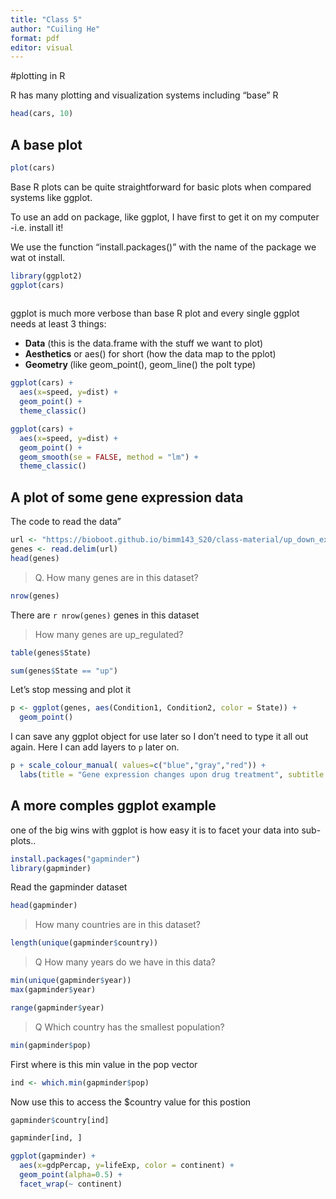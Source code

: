 ```yaml
---
title: "Class 5"
author: "Cuiling He"
format: pdf
editor: visual
---
```


#plotting in R

R has many plotting and visualization systems including "base" R

```r
head(cars, 10)
```
## A base plot
```r
plot(cars)
```

Base R plots can be quite straightforward for basic plots when compared systems like ggplot.

To use an add on package, like ggplot, I have first to get it on my computer -i.e. install it!

We use the function "install.packages()" with the name of the package we wat ot install.

```r
library(ggplot2)
ggplot(cars) 
  
```

ggplot is much more verbose than base R plot and every single ggplot needs at least 3 things:

-   **Data** (this is the data.frame with the stuff we want to plot)
-   **Aesthetics** or aes() for short (how the data map to the pplot)
-   **Geometry ** (like geom_point(), geom_line() the polt type)

```r
ggplot(cars) +
  aes(x=speed, y=dist) +
  geom_point() +
  theme_classic()
```

```r
ggplot(cars) +
  aes(x=speed, y=dist) +
  geom_point() +
  geom_smooth(se = FALSE, method = "lm") +
  theme_classic()
```

## A plot of some gene expression data

The code to read the data"

```r
url <- "https://bioboot.github.io/bimm143_S20/class-material/up_down_expression.txt"
genes <- read.delim(url)
head(genes)
```


> Q. How many genes are in this dataset?

```r
nrow(genes)
```


There are `r nrow(genes)` genes in this dataset

> How many genes are up_regulated?

```r
table(genes$State)
```


```r
sum(genes$State == "up")
```

Let's stop messing and plot it

```r
p <- ggplot(genes, aes(Condition1, Condition2, color = State)) +
  geom_point()

```

I can save any ggplot object for use later so I don't need to type it all out again. Here I can add layers to `p` later on.

```r
p + scale_colour_manual( values=c("blue","gray","red")) +
  labs(title = "Gene expression changes upon drug treatment", subtitle = "Some title")
```




## A more comples ggplot example

one of the big wins with ggplot is how easy it is to facet your data into sub-plots..
```r
install.packages("gapminder")
library(gapminder)
```

Read the gapminder dataset 

```r
head(gapminder)
```

> How many countries are in this dataset?

```r
length(unique(gapminder$country))
```

> Q How many years do we have in this data?

```r
min(unique(gapminder$year))
max(gapminder$year)
```

```r
range(gapminder$year)
```

> Q Which country has the smallest population?

```r
min(gapminder$pop)

```

First where is this min value in the pop vector

```r
ind <- which.min(gapminder$pop)
```


Now use this to access the $country value for this postion

```r
gapminder$country[ind]
```

```r
gapminder[ind, ]

```


```r
ggplot(gapminder) +
  aes(x=gdpPercap, y=lifeExp, color = continent) +
  geom_point(alpha=0.5) +
  facet_wrap(~ continent)
```








